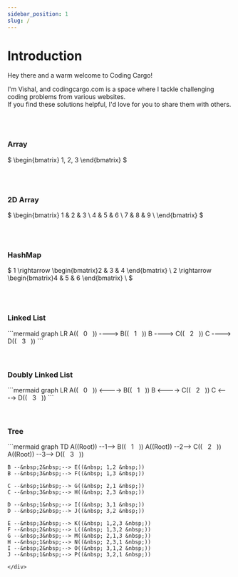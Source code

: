 ```yaml
---
sidebar_position: 1
slug: /
---
```




# Introduction

Hey there and a warm welcome to Coding Cargo!

I'm Vishal, and codingcargo.com is a space where I tackle challenging coding problems from various websites. \
If you find these solutions helpful, I'd love for you to share them with others.

<br />

<ProblemList />

<br />

### Array
$
\begin{bmatrix}
1, 2, 3 
\end{bmatrix}
$


<br />
<br />

### 2D Array
$
\begin{bmatrix}
1 & 2 & 3 \\
4 & 5 & 6 \\
7 & 8 & 9 \\
\end{bmatrix}
$

<br />
<br />


### HashMap
$
1 \rightarrow \begin{bmatrix}2 & 3 & 4 \end{bmatrix} \\
2 \rightarrow \begin{bmatrix}4 & 5 & 6 \end{bmatrix} \\
$

<br />
<br />

### Linked List
<div style={{textAlign:"center"}}>
```mermaid
graph LR
    A((&nbsp;&nbsp; 0 &nbsp;&nbsp;)) ----> B((&nbsp;&nbsp; 1 &nbsp;&nbsp;))
    B ----> C((&nbsp;&nbsp; 2 &nbsp;&nbsp;))
    C ----> D((&nbsp;&nbsp; 3 &nbsp;&nbsp;))
```
</div>

<br />
<br />

### Doubly Linked List
<div style={{textAlign:"center"}}>
```mermaid
graph LR
    A((&nbsp;&nbsp; 0 &nbsp;&nbsp;)) <----> B((&nbsp;&nbsp; 1 &nbsp;&nbsp;))
    B <----> C((&nbsp;&nbsp; 2 &nbsp;&nbsp;))
    C <----> D((&nbsp;&nbsp; 3 &nbsp;&nbsp;))
```
</div>

<br />
<br />

### Tree
<div style={{textAlign:"center"}}>
```mermaid
graph TD
    A((Root)) --1--> B((&nbsp;&nbsp; 1 &nbsp;&nbsp;))
    A((Root)) --2--> C((&nbsp;&nbsp; 2 &nbsp;&nbsp;))
    A((Root)) --3--> D((&nbsp;&nbsp; 3 &nbsp;&nbsp;))
    
    B --&nbsp;2&nbsp;--> E((&nbsp; 1,2 &nbsp;))
    B --&nbsp;3&nbsp;--> F((&nbsp; 1,3 &nbsp;))
    
    C --&nbsp;1&nbsp;--> G((&nbsp; 2,1 &nbsp;))
    C --&nbsp;3&nbsp;--> H((&nbsp; 2,3 &nbsp;))
    
    D --&nbsp;1&nbsp;--> I((&nbsp; 3,1 &nbsp;))
    D --&nbsp;2&nbsp;--> J((&nbsp; 3,2 &nbsp;))
    
    E --&nbsp;3&nbsp;--> K((&nbsp; 1,2,3 &nbsp;))
    F --&nbsp;2&nbsp;--> L((&nbsp; 1,3,2 &nbsp;))
    G --&nbsp;3&nbsp;--> M((&nbsp; 2,1,3 &nbsp;))
    H --&nbsp;1&nbsp;--> N((&nbsp; 2,3,1 &nbsp;))
    I --&nbsp;2&nbsp;--> O((&nbsp; 3,1,2 &nbsp;))
    J --&nbsp;1&nbsp;--> P((&nbsp; 3,2,1 &nbsp;))
```
</div>